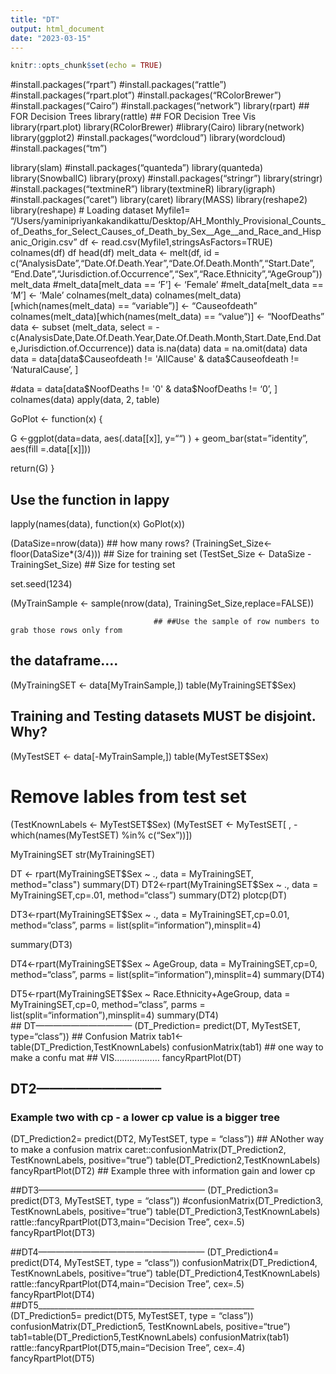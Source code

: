 ```yaml
---
title: "DT"
output: html_document
date: "2023-03-15"
---
```


```r
knitr::opts_chunk$set(echo = TRUE)
```
#install.packages("rpart")
#install.packages("rattle")
#install.packages("rpart.plot")
#install.packages("RColorBrewer")
#install.packages("Cairo")
#install.packages("network")
library(rpart)   ## FOR Decision Trees
library(rattle)  ## FOR Decision Tree Vis
library(rpart.plot)
library(RColorBrewer)
#library(Cairo)
library(network)
library(ggplot2)
#install.packages("wordcloud")
library(wordcloud)
#install.packages("tm")

library(slam)
#install.packages("quanteda")
library(quanteda)
library(SnowballC)
library(proxy)
#install.packages("stringr")
library(stringr)
#install.packages("textmineR")
library(textmineR)
library(igraph)
#install.packages("caret")
library(caret)
library(MASS) 
library(reshape2) 
library(reshape) 
# Loading dataset
Myfile1= "/Users/yaminipriyankakandikattu/Desktop/AH_Monthly_Provisional_Counts_of_Deaths_for_Select_Causes_of_Death_by_Sex__Age__and_Race_and_Hispanic_Origin.csv"
df <- read.csv(Myfile1,stringsAsFactors=TRUE)
colnames(df)
df
head(df)
melt_data <- melt(df, id = c("AnalysisDate","Date.Of.Death.Year","Date.Of.Death.Month","Start.Date",
"End.Date","Jurisdiction.of.Occurrence","Sex","Race.Ethnicity","AgeGroup"))
melt_data
#melt_data[melt_data == 'F'] <- 'Female'
#melt_data[melt_data == 'M'] <- 'Male'
colnames(melt_data)
colnames(melt_data)[which(names(melt_data) == "variable")] <- "Causeofdeath"
colnames(melt_data)[which(names(melt_data) == "value")] <- "NoofDeaths"
data <- subset (melt_data, select = -c(AnalysisDate,Date.Of.Death.Year,Date.Of.Death.Month,Start.Date,End.Date,Jurisdiction.of.Occurrence))
data
is.na(data)
data = na.omit(data)
data
data = data[data$Causeofdeath != 'AllCause' & data$Causeofdeath != 'NaturalCause', ] 

#data = data[data$NoofDeaths != '0' & data$NoofDeaths != '0', ] 
colnames(data)
apply(data, 2, table)

GoPlot <- function(x) {
  
  G <-ggplot(data=data, aes(.data[[x]], y="") ) +
  geom_bar(stat="identity", aes(fill =.data[[x]])) 
  
  return(G)
}

## Use the function in lappy
lapply(names(data), function(x) GoPlot(x))


(DataSize=nrow(data)) ## how many rows?
(TrainingSet_Size<-floor(DataSize*(3/4))) ## Size for training set
(TestSet_Size <- DataSize - TrainingSet_Size) ## Size for testing set

set.seed(1234)

(MyTrainSample <- sample(nrow(data),
                                    TrainingSet_Size,replace=FALSE))
                                    
                                    
                                    ## ##Use the sample of row numbers to grab those rows only from
## the dataframe....
(MyTrainingSET <- data[MyTrainSample,])
table(MyTrainingSET$Sex)

## Training and Testing datasets MUST be disjoint. Why?
(MyTestSET <- data[-MyTrainSample,])
table(MyTestSET$Sex)

# Remove lables from test set

(TestKnownLabels <- MyTestSET$Sex)
(MyTestSET <- MyTestSET[ , -which(names(MyTestSET) %in% c("Sex"))])

MyTrainingSET
str(MyTrainingSET)

DT <- rpart(MyTrainingSET$Sex ~ ., data = MyTrainingSET, method="class")
summary(DT)
DT2<-rpart(MyTrainingSET$Sex ~ ., data = MyTrainingSET,cp=.01, method="class")
summary(DT2)
plotcp(DT)

DT3<-rpart(MyTrainingSET$Sex ~ ., 
           data = MyTrainingSET,cp=0.01, method="class",
           parms = list(split="information"),minsplit=4)
           
summary(DT3)

DT4<-rpart(MyTrainingSET$Sex ~ AgeGroup, 
           data = MyTrainingSET,cp=0, method="class",
           parms = list(split="information"),minsplit=4)
summary(DT4)           

DT5<-rpart(MyTrainingSET$Sex ~ Race.Ethnicity+AgeGroup, 
           data = MyTrainingSET,cp=0, method="class",
           parms = list(split="information"),minsplit=4)
summary(DT4)           
## DT---------------------------------
(DT_Prediction= predict(DT, MyTestSET, type="class"))
## Confusion Matrix
tab1<-table(DT_Prediction,TestKnownLabels)
confusionMatrix(tab1)
## one way to make a confu mat
## VIS..................
fancyRpartPlot(DT)

## DT2-----------------------------
### Example two with cp - a lower cp value is a bigger tree
(DT_Prediction2= predict(DT2, MyTestSET, type = "class"))
## ANother way to make a confusion matrix
caret::confusionMatrix(DT_Prediction2, TestKnownLabels, positive="true")
table(DT_Prediction2,TestKnownLabels)
fancyRpartPlot(DT2)
## Example three with information gain and lower cp

##DT3---------------------------------------------------------
(DT_Prediction3= predict(DT3, MyTestSET, type = "class"))
#confusionMatrix(DT_Prediction3, TestKnownLabels, positive="true")
table(DT_Prediction3,TestKnownLabels)
rattle::fancyRpartPlot(DT3,main="Decision Tree", cex=.5)
fancyRpartPlot(DT3)

##DT4---------------------------------------------------------
(DT_Prediction4= predict(DT4, MyTestSET, type = "class"))
confusionMatrix(DT_Prediction4, TestKnownLabels, positive="true")
table(DT_Prediction4,TestKnownLabels)
rattle::fancyRpartPlot(DT4,main="Decision Tree", cex=.5)
fancyRpartPlot(DT4)
##DT5______________________________________________________
(DT_Prediction5= predict(DT5, MyTestSET, type = "class"))
confusionMatrix(DT_Prediction5, TestKnownLabels, positive="true")
tab1=table(DT_Prediction5,TestKnownLabels)
confusionMatrix(tab1)
rattle::fancyRpartPlot(DT5,main="Decision Tree", cex=.4)
fancyRpartPlot(DT5)